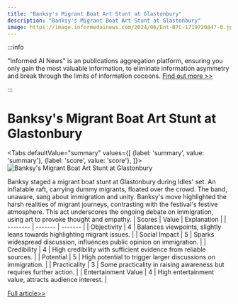 ```yaml
---
title: "Banksy's Migrant Boat Art Stunt at Glastonbury"
description: "Banksy's Migrant Boat Art Stunt at Glastonbury"
image: https://image.informedainews.com/2024/06/Ent-B7C-1719720847-0.jpg
---
```



:::info

"Informed AI News" is an publications aggregation platform, ensuring you only gain the most valuable information, to eliminate information asymmetry and break through the limits of information cocoons.  [Find out more >>](/)

:::

# Banksy's Migrant Boat Art Stunt at Glastonbury


<Tabs
	defaultValue="summary"
	values={[
	{label: 'summary', value: 'summary'},
	{label: 'score', value: 'score'},
]}>
<TabItem value="summary">
<img
  src="https://image.informedainews.com/2024/06/Ent-B7C-1719720847-0.jpg"
  alt="Banksy's Migrant Boat Art Stunt at Glastonbury"
/>



Banksy staged a migrant boat stunt at Glastonbury during Idles' set. An inflatable raft, carrying dummy migrants, floated over the crowd. The band, unaware, sang about immigration and unity. Banksy's move highlighted the harsh realities of migrant journeys, contrasting with the festival's festive atmosphere. This act underscores the ongoing debate on immigration, using art to provoke thought and empathy.
</TabItem>
<TabItem value="score">
	| Scores     | Value   | Explanation |
	| -------- | ------- | ------- |
	| Objectivity  | 4    | Balances viewpoints, slightly leans towards highlighting migrant issues.    |
	| Social Impact | 5     | Sparks widespread discussion, influences public opinion on immigration.    |
	| Credibility    | 4    | High credibility with sufficient evidence from reliable sources.    |
	| Potential    | 5    | High potential to trigger larger discussions on immigration.    |
	| Practicality    | 3    | Some practicality in raising awareness but requires further action.    |
	| Entertainment Value    | 4    | High entertainment value, attracts audience interest.    |
</TabItem>
</Tabs>

[Full article>>](https://www.theguardian.com/music/article/2024/jun/29/banksy-launches-inflatable-migrant-boat-artwork-during-idles-glastonbury-set)

